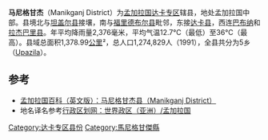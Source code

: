 {{Link style|time=2015-12-11T02:12:50+00:00}}
{{Infobox Bangladesh district
| name                    =馬尼格甘傑縣
| native_name             = মানিকগঞ্জ জেলা
| image_skyline           =
| image_alt               =
| image_caption           =
| image_map               =Bangladesh Manikganj District.png
| nickname                = 
| motto                   =
| pushpin_label_position  =
| latd  = 23.85|latm  = |lats  = |latNS  =
| longd = 90.01|longm = |longs = |longEW =
| coordinates_type        =
| coordinates_display     = inline,title
| coordinates_footnotes   =
| division_name           = [[達卡專區|達卡專區]]
| established_title       =
| established_date        =
| seat_type               =
| seat                    =
| leader_party            =
| leader_title            =
| leader_name             =
| leader_title1           =
| leader_name1            =
| area_footnotes          =
| area_total_km2          = 1378.99
| area_metro_km2          =
| area_note               =
| elevation_footnotes     =
| elevation_m             =
| population_footnotes    =
| population_total        = 1274829
| population_as_of        = 1991
| population_rank         =
| population_demonym      =
| population_note         =
| literacy_rate           = 26.9%
| postal_code             =
| coast_km                =
| maplink                 =
| website                 =http://www.dcmanikganj.gov.bd/
| footnotes               =
}}
'''马尼格甘杰'''（Manikganj District）为[[孟加拉国|孟加拉国]][[達卡專區|达卡专区]]辖县，地处孟加拉国中部。县境北与[[坦盖尔县|坦盖尔县]]接壤，南与[[福里德布尔县|福里德布尔县]]毗邻，东接[[達卡縣|达卡县]]，西连[[巴布纳县|巴布纳]]和[[拉杰巴里县|拉杰巴里县]]。年平均降雨量2,376毫米，平均气温12.7°C（最低）至36°C（最高）。县域总面积1,378.99[[平方千米|公里]]²，总人口1,274,829人（1991），全县共分为5乡（[[:en:Upazilas_of_Bangladesh|Upazila]]）。

== 参考 ==
* [https://web.archive.org/web/20120215140852/http://www.banglapedia.org/httpdocs/HT/M_0131.HTM 孟加拉国百科（英文版）：马尼格甘杰县（Manikganj District）]
* 地名译名参考[http://www.xzqh.org/old/waiguo/asia/1021.htm 行政区划网：世界政区（亚洲）/孟加拉国] {{Wayback|url=http://www.xzqh.org/old/waiguo/asia/1021.htm |date=20120217212028 }}

{{孟加拉国行政区划}}
{{马尼格甘杰县行政区划}}
[[Category:达卡专区县份|Category:达卡专区县份]]
[[Category:馬尼格甘傑縣|Category:馬尼格甘傑縣]]